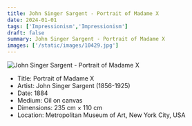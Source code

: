 ```yaml
---
title: John Singer Sargent - Portrait of Madame X 
date: 2024-01-01
tags: ['Impressionism','Impressionism']
draft: false
summary: John Singer Sargent - Portrait of Madame X 
images: ['/static/images/10429.jpg']
---
```


![John Singer Sargent - Portrait of Madame X ](/static/images/10429.jpg)

* Title: Portrait of Madame X 
* Artist: John Singer Sargent (1856-1925)
* Date: 1884
* Medium: Oil on canvas
* Dimensions: 235 cm × 110 cm
* Location: Metropolitan Museum of Art, New York City, USA


